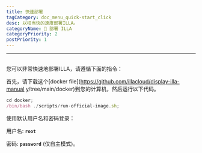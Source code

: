 ```yaml
---
title: 快速部署
tagCategory: doc_menu_quick-start_click
desc: 以相当快的速度部署ILLA。
categoryName: 👷 部署 ILLA
categoryPriority: 2
postPriority: 1
---
```


* * *

## <h2 hidden>Quickly Deploy</h2>

您可以非常快速地部署ILLA，请遵循下面的指令：

首先，请下载这个[docker file]\(https://github.com/illacloud/display-illa-manual y/tree/main/docker)到您的计算机，然后运行以下代码。

```jsx
cd docker;
/bin/bash ./scripts/run-official-image.sh;
```

使用默认用户名和密码登录：

用户名: **`root`**

密码: **`password`** (仅自主模式)。
